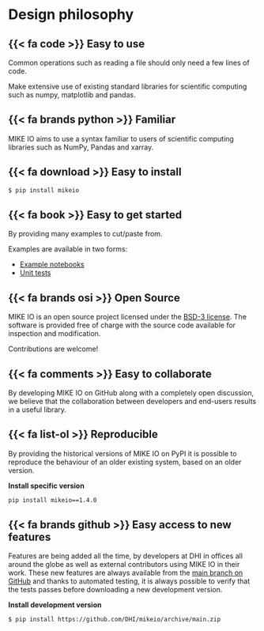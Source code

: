 # Design philosophy


## {{< fa code >}} Easy to use

Common operations such as reading a file should only need a few lines of code.

Make extensive use of existing standard libraries for scientific computing such as numpy, matplotlib and pandas.


## {{< fa brands python >}} Familiar

MIKE IO aims to use a syntax familiar to users of scientific computing libraries such as NumPy, Pandas and xarray.

## {{< fa download >}} Easy to install

```bash
$ pip install mikeio
```

## {{< fa book >}} Easy to get started
By providing many examples to cut/paste from.

Examples are available in two forms:

* [Example notebooks](examples/index.qmd)
* [Unit tests](https://github.com/DHI/mikeio/tree/main/tests)


## {{< fa brands osi >}} Open Source​
MIKE IO is an open source project licensed under the [BSD-3 license](license.qmd).
The software is provided free of charge with the source code available for inspection and modification.

Contributions are welcome!

## {{< fa comments >}} Easy to collaborate
By developing MIKE IO on GitHub along with a completely open discussion, we believe that the collaboration between developers and end-users results in a useful library.

## {{< fa list-ol >}} Reproducible
By providing the historical versions of MIKE IO on PyPI it is possible to reproduce the behaviour of an older existing system, based on an older version.

**Install specific version**

```bash
pip install mikeio==1.4.0
```

## {{< fa brands github >}} Easy access to new features
Features are being added all the time, by developers at DHI in offices all around the globe as well as external contributors using MIKE IO in their work.
These new features are always available from the [main branch on GitHub](https://github.com/DHI/mikeio) and thanks to automated testing, it is always possible to verify that the tests passes before downloading a new development version.

**Install development version**

```bash
$ pip install https://github.com/DHI/mikeio/archive/main.zip
```
